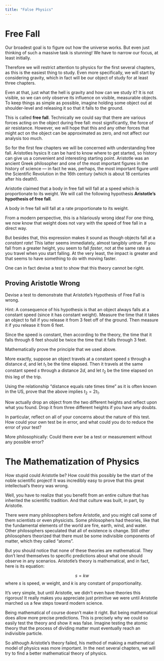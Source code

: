 ```yaml
---
title: "False Physics"
---
```


# Free Fall

Our broadest goal is to figure out how the universe works. But even just thinking of such a massive task is stunning! We have to narrow our focus, at least initially.

Therefore we will restrict attention to physics for the first several chapters, as this is the easiest thing to study. Even more specifically, we will start by considering gravity, which in fact will be our object of study for at least three chapters.

Even at that, just what the hell is gravity and how can we study it? It is not visible, so we can only observe its influence on visible, measurable objects. To keep things as simple as possible, imagine holding some object out at shoulder-level and releasing it so that it falls to the ground.

This is called **free fall**. Technically we could say that there are various forces acting on the object during free fall: most significantly, the force of air resistance. However, we will hope that this and any other forces that might act on the object can be approximated as zero, and not affect our analysis too much.

So for the first few chapters we will be concerned with understanding free fall.
 Aristotles hysics
It can be hard to know where to get started, so history can give us a convenient and interesting starting point.  Aristotle was an ancient Greek philosopher and one of the most important figures in the history of science — in fact he was, perhaps, the  most important figure until the Scientific Revolution in the 16th century (which is about 18 centuries after his death!).

Aristotle claimed that a body in free fall will fall at a speed which is proportionate to its weight.  We will call the following hypothesis **Aristotle’s hypothesis of free fall**.

::: {.callout-hyp .callout-note title="Aristotle's Hypothesis of Free Fall"}
A body in free fall will fall at a rate proportionate to its weight.
:::

From a modern perspective, this is a hilariously wrong idea!  For one thing, we now know that weight does not vary with the speed of free fall in a direct way.  

But besides that, this expression makes it sound as though objects fall at a *constant rate*!  This latter seems immediately, almost tangibly untrue.  If you fall from a greater height, you seem to fall *faster*, not at the same rate as you travel when you start falling.  At the very least, the impact is greater and that seems to have something to do with moving faster.  

One can in fact devise a test to show that this theory cannot be right.  

## Proving Aristotle Wrong
Devise a test to demonstrate that Aristotle’s Hypothesis of Free Fall is wrong.

Hint: A consequence of his hypothesis is that an object always falls at a constant speed (since it has constant weight).  Measure the time that it takes an object to fall if you release it from 3 feet off of the ground.  Then measure it if you release it from 6 feet.  

Since the speed is constant, then according to the theory, the time that it falls through 6 feet should be twice the time that it falls through 3 feet. 

::: {.callout-exer .callout-note title="Fill in the free fall algebra"}
Mathematically prove the principle that we used above.

More exactly, suppose an object travels at a constant speed $s$ through a distance $d$, and let $t_1$ be the time elapsed.  Then it travels at the same constant speed $s$ through a distance $2d$, and let $t_2$ be the time elapsed on this leg of the trip.

Using the relationship "distance equals rate times time" as it is often known in the US, prove that the above implies $t_2=2t_1$.
:::

::: {.callout-exer .callout-note title="Conduct the test"}
Now actually drop an object from the two different heights and reflect upon what you found.  Drop it from three different heights if you have any doubts.  

In particular, reflect on all of your concerns about the nature of this test.  How could your own test be in error, and what could you do to reduce the error of your test?

More philosophically: Could there ever be a test or measurement without any possible error?
:::

# The Mathematization of Physics

How stupid could Aristotle be?  How could this possibly be the start of the noble scientific project!  It was incredibly easy to prove that this great intellectual's theory was wrong.

Well, you have to realize that you benefit from an entire culture that has inherited the scientific tradition.  And that culture was built, in part, by Aristotle.

There were many philosophers before Aristotle, and you might call some of them scientists or even physicists.  Some philosophers had theories, like that the fundamental elements of the world are fire, earth, wind, and water.  Other philosophers speculated that all of existence is change.  Still other philosophers theorized that there must be some indivisible components of matter, which they called “atoms”.  

But you should notice that none of these theories are mathematical. They don’t lend themselves to specific predictions about what one should observe in any scenarios.  Aristotle’s theory is mathematical, and in fact, here is its equation:

$$
s=kw
$$
where $s$ is speed, $w$ weight, and $k$ is any constant of proportionality.

It’s very simple, but until Aristotle, we didn’t even have theories this rigorous!  It really makes you appreciate just primitive we were until Aristotle marched us a few steps toward modern science.

Being mathematical of course doesn’t make it right.  But being mathematical does allow more precise predictions.  This is precisely why we could so easily test the theory and show it was false.  Imagine testing the atomic theory that the process of dividing matter must eventually reach an indivisible particle.

So although Aristotle’s theory failed, his method of making a mathematical model of physics was more important.  In the next several chapters, we will try to find a better mathematical theory of physics.


